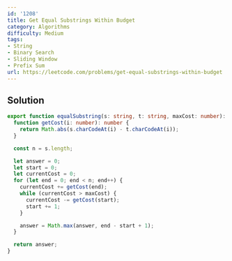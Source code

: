 ```yaml
---
id: '1208'
title: Get Equal Substrings Within Budget
category: Algorithms
difficulty: Medium
tags:
- String
- Binary Search
- Sliding Window
- Prefix Sum
url: https://leetcode.com/problems/get-equal-substrings-within-budget
---
```


## Solution

```typescript filename="solution.ts" copy
export function equalSubstring(s: string, t: string, maxCost: number): number {
  function getCost(i: number): number {
    return Math.abs(s.charCodeAt(i) - t.charCodeAt(i));
  }

  const n = s.length;

  let answer = 0;
  let start = 0;
  let currentCost = 0;
  for (let end = 0; end < n; end++) {
    currentCost += getCost(end);
    while (currentCost > maxCost) {
      currentCost -= getCost(start);
      start += 1;
    }

    answer = Math.max(answer, end - start + 1);
  }

  return answer;
}
```

